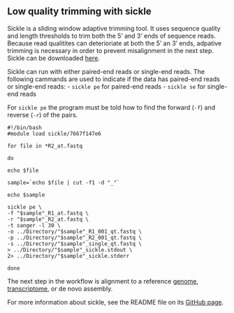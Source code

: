 ## Low quality trimming with sickle

Sickle is a sliding window adaptive trimming tool. It uses sequence quality and length thresholds to trim both the 5’ and 3’ ends of sequence reads. Because read qualitites can deterioriate at both the 5' an 3' ends, adpative trimming is necessary in order to prevent misalignment in the next step. Sickle can be downloaded [here][1].

Sickle can run with either paired-end reads or single-end reads. The following cammands are used to indicate if the data has paired-end reads or single-end reads:
- ```sickle pe``` for paired-end reads
- ```sickle se``` for single-end reads

For ```sickle pe``` the program must be told how to find the forward (```-f```) and reverse (```-r```) of the pairs.

```
#!/bin/bash
#module load sickle/7667f147e6

for file in *R2_at.fastq

do

echo $file

sample=`echo $file | cut -f1 -d "_"`

echo $sample

sickle pe \
-f "$sample"_R1_at.fastq \
-r "$sample"_R2_at.fastq \
-t sanger -l 30 \
-o ../Directory/"$sample"_R1_001_qt.fastq \
-p ../Directory/"$sample"_R2_001_qt.fastq \
-s ../Directory/"$sample"_single_qt.fastq \
> ../Directory/"$sample"_sickle.stdout \
2> ../Directory/"$sample"_sickle.stderr

done
```
The next step in the workflow is alignment to a reference [genome][3], [transcriptome][2], or de novo assembly.  

For more information about sickle, see the README file on its [GitHub page][1].

[1]:https://github.com/ucdavis-bioinformatics/sickle
[2]:https://github.com/lkomoro/RNA-Seq-Workflow/blob/master/BWA.Rmd
[3]:https://github.com/lkomoro/RNA-Seq-Workflow/blob/master/tophat.Rmd